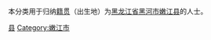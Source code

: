{{Catnav|頁面分類|各種主題的頁面分類|依中国各省来作的分类|各地中国人|黑龙江人|黑河人}}
{{Catnav|頁面分類|人物|各國人物|中国人|各地中国人|黑龙江人|黑河人}}

本分类用于归纳[[籍贯|籍贯]]（出生地）为[[黑龙江省|黑龙江省]][[黑河市|黑河市]][[嫩江县|嫩江县]]的人士。

[[Category:黑河人|县]]
[[Category:嫩江市|Category:嫩江市]]